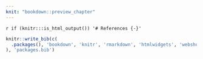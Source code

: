 ```yaml
---
knit: "bookdown::preview_chapter"
---
```


`r if (knitr:::is_html_output()) '# References {-}'`

```r
knitr::write_bib(c(
  .packages(), 'bookdown', 'knitr', 'rmarkdown', 'htmlwidgets', 'webshot', 'DT', 'miniUI', 'tufte', 'servr'
), 'packages.bib')
```


